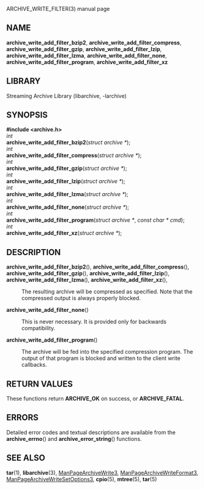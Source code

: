ARCHIVE_WRITE_FILTER(3) manual page 
== NAME == 
'''archive_write_add_filter_bzip2''', 
'''archive_write_add_filter_compress''', 
'''archive_write_add_filter_gzip''', 
'''archive_write_add_filter_lzip''', 
'''archive_write_add_filter_lzma''', 
'''archive_write_add_filter_none''', 
'''archive_write_add_filter_program''', 
'''archive_write_add_filter_xz''' 
== LIBRARY == 
Streaming Archive Library (libarchive, -larchive) 
== SYNOPSIS == 
'''<nowiki>#include <archive.h></nowiki>''' 
<br> 
''int'' 
<br> 
'''archive_write_add_filter_bzip2'''(''struct archive *''); 
<br> 
''int'' 
<br> 
'''archive_write_add_filter_compress'''(''struct archive *''); 
<br> 
''int'' 
<br> 
'''archive_write_add_filter_gzip'''(''struct archive *''); 
<br> 
''int'' 
<br> 
'''archive_write_add_filter_lzip'''(''struct archive *''); 
<br> 
''int'' 
<br> 
'''archive_write_add_filter_lzma'''(''struct archive *''); 
<br> 
''int'' 
<br> 
'''archive_write_add_filter_none'''(''struct archive *''); 
<br> 
''int'' 
<br> 
'''archive_write_add_filter_program'''(''struct archive *'', ''const char * cmd''); 
<br> 
''int'' 
<br> 
'''archive_write_add_filter_xz'''(''struct archive *''); 
== DESCRIPTION == 
<dl> 
<dt> 
'''archive_write_add_filter_bzip2'''(), 
'''archive_write_add_filter_compress'''(), 
'''archive_write_add_filter_gzip'''(), 
'''archive_write_add_filter_lzip'''(), 
'''archive_write_add_filter_lzma'''(), 
'''archive_write_add_filter_xz'''(), 
</dt> <dd> 
The resulting archive will be compressed as specified. 
Note that the compressed output is always properly blocked. 
</dd><dt>'''archive_write_add_filter_none'''()</dt><dd> 
This is never necessary. 
It is provided only for backwards compatibility. 
</dd><dt>'''archive_write_add_filter_program'''()</dt><dd> 
The archive will be fed into the specified compression program. 
The output of that program is blocked and written to the client 
write callbacks. 
</dd></dl> 
== RETURN VALUES == 
These functions return 
'''ARCHIVE_OK''' 
on success, or 
'''ARCHIVE_FATAL'''. 
== ERRORS == 
Detailed error codes and textual descriptions are available from the 
'''archive_errno'''() 
and 
'''archive_error_string'''() 
functions. 
== SEE ALSO == 
'''tar'''(1), 
'''libarchive'''(3), 
[[ManPageArchiveWrite3]], 
[[ManPageArchiveWriteFormat3]], 
[[ManPageArchiveWriteSetOptions3]], 
'''cpio'''(5), 
'''mtree'''(5), 
'''tar'''(5) 

